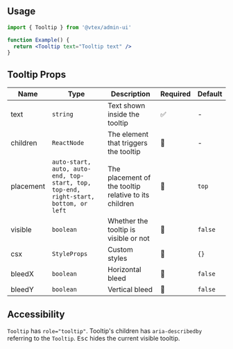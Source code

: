
<Section>

## Usage

```jsx isStatic
import { Tooltip } from '@vtex/admin-ui'

function Example() {
  return <Tooltip text="Tooltip text" />
}
```

</Section>

<Section>

## Tooltip Props

| Name      | Type                                                                                | Description                                           | Required | Default |
| --------- | ----------------------------------------------------------------------------------- | ----------------------------------------------------- | -------- | ------- |
| text      | `string`                                                                            | Text shown inside the tooltip                         | ✅       | -       |
| children  | `ReactNode`                                                                         | The element that triggers the tooltip                 | 🚫       | -       |
| placement | `auto-start, auto, auto-end, top-start, top, top-end, right-start, bottom, or left` | The placement of the tooltip relative to its children | 🚫       | `top`   |
| visible   | `boolean`                                                                           | Whether the tooltip is visible or not                 | 🚫       | `false` |
| csx       | `StyleProps`                                                                        | Custom styles                                         | 🚫       | `{}`    |
| bleedX    | `boolean`                                                                           | Horizontal bleed                                      | 🚫       | `false` |
| bleedY    | `boolean`                                                                           | Vertical bleed                                        | 🚫       | `false` |

</Section>

<Section direction="row">

## Accessibility

<OrderedList>
  <OrderedListItem><code>Tooltip</code> has <code>role="tooltip"</code>.</OrderedListItem>
  <OrderedListItem>
    Tooltip's children has <code>aria-describedby</code> referring to the <code>Tooltip</code>.
  </OrderedListItem>
  <OrderedListItem>
    <kbd>Esc</kbd> hides the current visible tooltip.
  </OrderedListItem>
</OrderedList>

</Section>
